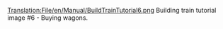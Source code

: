 [[Translation:File/en/Manual/BuildTrainTutorial6.png]]
Building train tutorial image #6 - Buying wagons.

